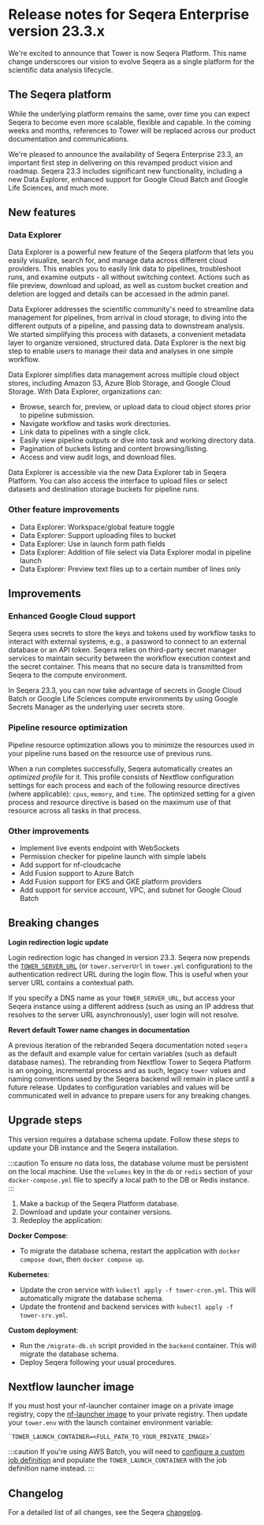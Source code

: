 # Release notes for Seqera Enterprise version 23.3.x

We're excited to announce that Tower is now Seqera Platform. This name change underscores our vision to evolve Seqera as a single platform for the scientific data analysis lifecycle.

## The Seqera platform

While the underlying platform remains the same, over time you can expect Seqera to become even more scalable, flexible and capable. In the coming weeks and months, references to Tower will be replaced across our product documentation and communications.

We're pleased to announce the availability of Seqera Enterprise 23.3, an important first step in delivering on this revamped product vision and roadmap. Seqera 23.3 includes significant new functionality, including a new Data Explorer, enhanced support for Google Cloud Batch and Google Life Sciences, and much more.

## New features

### Data Explorer

Data Explorer is a powerful new feature of the Seqera platform that lets you easily visualize, search for, and manage data across different cloud providers. This enables you to easily link data to pipelines, troubleshoot runs, and examine outputs - all without switching context. Actions such as file preview, download and upload, as well as custom bucket creation and deletion are logged and details can be accessed in the admin panel.

Data Explorer addresses the scientific community's need to streamline data management for pipelines, from arrival in cloud storage, to diving into the different outputs of a pipeline, and passing data to downstream analysis. We started simplifying this process with datasets, a convenient metadata layer to organize versioned, structured data. Data Explorer is the next big step to enable users to manage their data and analyses in one simple workflow.

Data Explorer simplifies data management across multiple cloud object stores, including Amazon S3, Azure Blob Storage, and Google Cloud Storage. With Data Explorer, organizations can:

- Browse, search for, preview, or upload data to cloud object stores prior to pipeline submission.
- Navigate workflow and tasks work directories.
- Link data to pipelines with a single click.
- Easily view pipeline outputs or dive into task and working directory data.
- Pagination of buckets listing and content browsing/listing.
- Access and view audit logs, and download files.

Data Explorer is accessible via the new Data Explorer tab in Seqera Platform. You can also access the interface to upload files or select datasets and destination storage buckets for pipeline runs.

### Other feature improvements

- Data Explorer: Workspace/global feature toggle
- Data Explorer: Support uploading files to bucket
- Data Explorer: Use in launch form path fields
- Data Explorer: Addition of file select via Data Explorer modal in pipeline launch
- Data Explorer: Preview text files up to a certain number of lines only

## Improvements

### Enhanced Google Cloud support

Seqera uses secrets to store the keys and tokens used by workflow tasks to interact with external systems, e.g., a password to connect to an external database or an API token. Seqera relies on third-party secret manager services to maintain security between the workflow execution context and the secret container. This means that no secure data is transmitted from Seqera to the compute environment.

In Seqera 23.3, you can now take advantage of secrets in Google Cloud Batch or Google Life Sciences compute environments by using Google Secrets Manager as the underlying user secrets store.

### Pipeline resource optimization

Pipeline resource optimization allows you to minimize the resources used in your pipeline runs based on the resource use of previous runs.

When a run completes successfully, Seqera automatically creates an _optimized profile_ for it. This profile consists of Nextflow configuration settings for each process and each of the following resource directives (where applicable): `cpus`, `memory`, and `time`. The optimized setting for a given process and resource directive is based on the maximum use of that resource across all tasks in that process.

### Other improvements

- Implement live events endpoint with WebSockets
- Permission checker for pipeline launch with simple labels
- Add support for nf-cloudcache
- Add Fusion support to Azure Batch
- Add Fusion support for EKS and GKE platform providers
- Add support for service account, VPC, and subnet for Google Cloud Batch

## Breaking changes

**Login redirection logic update**

Login redirection logic has changed in version 23.3. Seqera now prepends the [`TOWER_SERVER_URL`](../configuration/overview.mdx#basic-configuration) (or `tower.serverUrl` in `tower.yml` configuration) to the authentication redirect URL during the login flow. This is useful when your server URL contains a contextual path.

If you specify a DNS name as your `TOWER_SERVER_URL`, but access your Seqera instance using a different address (such as using an IP address that resolves to the server URL asynchronously), user login will not resolve.

**Revert default Tower name changes in documentation**

A previous iteration of the rebranded Seqera documentation noted `seqera` as the default and example value for certain variables (such as default database names). The rebranding from Nextflow Tower to Seqera Platform is an ongoing, incremental process and as such, legacy `tower` values and naming conventions used by the Seqera backend will remain in place until a future release. Updates to configuration variables and values will be communicated well in advance to prepare users for any breaking changes.

## Upgrade steps

This version requires a database schema update. Follow these steps to update your DB instance and the Seqera installation.

:::caution
To ensure no data loss, the database volume must be persistent on the local machine. Use the `volumes` key in the `db` or `redis` section of your `docker-compose.yml` file to specify a local path to the DB or Redis instance.
:::

1. Make a backup of the Seqera Platform database.
2. Download and update your container versions.
3. Redeploy the application:

**Docker Compose**:

- To migrate the database schema, restart the application with `docker compose down`, then `docker compose up`.

**Kubernetes**:

- Update the cron service with `kubectl apply -f tower-cron.yml`. This will automatically migrate the database schema.
- Update the frontend and backend services with `kubectl apply -f tower-srv.yml`.

**Custom deployment**:

- Run the `/migrate-db.sh` script provided in the `backend` container. This will migrate the database schema.
- Deploy Seqera following your usual procedures.

## Nextflow launcher image

If you must host your nf-launcher container image on a private image registry, copy the [nf-launcher image](https://quay.io/seqeralabs/nf-launcher:j17-23.04.1) to your private registry. Then update your `tower.env` with the launch container environment variable:

    `TOWER_LAUNCH_CONTAINER=<FULL_PATH_TO_YOUR_PRIVATE_IMAGE>`

:::caution
If you're using AWS Batch, you will need to [configure a custom job definition](../advanced-topics/custom-launch-container.mdx) and populate the `TOWER_LAUNCH_CONTAINER` with the job definition name instead.
:::

## Changelog

For a detailed list of all changes, see the Seqera [changelog](./changelog.mdx).
